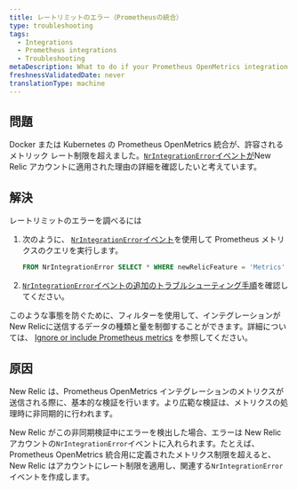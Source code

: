 ```yaml
---
title: レートリミットのエラー（Prometheusの統合）
type: troubleshooting
tags:
  - Integrations
  - Prometheus integrations
  - Troubleshooting
metaDescription: What to do if your Prometheus OpenMetrics integration for Docker or Kubernetes exceeded allowable metric rate limits for your New Relic account.
freshnessValidatedDate: never
translationType: machine
---
```


## 問題

Docker または Kubernetes の Prometheus OpenMetrics 統合が、許容されるメトリック レート制限を超えました。[`NrIntegrationError`イベントが](/docs/telemetry-data-platform/manage-data/nrintegrationerror)New Relic アカウントに適用された理由の詳細を確認したいと考えています。

## 解決

レートリミットのエラーを調べるには

1. 次のように、 [`NrIntegrationError`イベント](/docs/telemetry-data-platform/manage-data/nrintegrationerror)を使用して Prometheus メトリクスのクエリを実行します。

   ```sql
   FROM NrIntegrationError SELECT * WHERE newRelicFeature = 'Metrics'
   ```

2. [`NrIntegrationError`イベントの追加のトラブルシューティング手順](/docs/data-ingest-apis/get-data-new-relic/metric-api/troubleshoot-nrintegrationerror-events)を確認してください。

このような事態を防ぐために、フィルターを使用して、インテグレーションがNew Relicに送信するデータの種類と量を制御することができます。詳細については、 [Ignore or include Prometheus metrics](/docs/integrations/prometheus-integrations/install-configure/ignore-or-include-prometheus-metrics) を参照してください。

## 原因

New Relic は、Prometheus OpenMetrics インテグレーションのメトリクスが送信される際に、基本的な検証を行います。より広範な検証は、メトリクスの処理時に非同期的に行われます。

New Relic がこの非同期検証中にエラーを検出した場合、エラーは New Relic アカウントの`NrIntegrationError`イベントに入れられます。たとえば、Prometheus OpenMetrics 統合用に定義されたメトリクス制限を超えると、New Relic はアカウントにレート制限を適用し、関連する`NrIntegrationError`イベントを作成します。